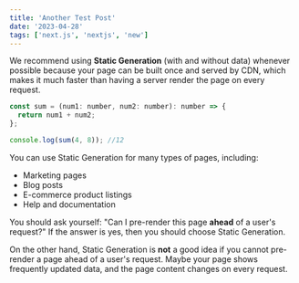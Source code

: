 ```yaml
---
title: 'Another Test Post'
date: '2023-04-28'
tags: ['next.js', 'nextjs', 'new']
---
```


<CustomImage
  src='https://raw.githubusercontent.com/JerryDoran/remote-mdx-blog/main/images/random-numbers.jpeg'
  alt='generate random numbers with javascript'
/>

We recommend using **Static Generation** (with and without data) whenever possible because your page can be built once and served by CDN, which makes it much faster than having a server render the page on every request.

```js
const sum = (num1: number, num2: number): number => {
  return num1 + num2;
};

console.log(sum(4, 8)); //12
```

You can use Static Generation for many types of pages, including:

- Marketing pages
- Blog posts
- E-commerce product listings
- Help and documentation

You should ask yourself: "Can I pre-render this page **ahead** of a user's request?" If the answer is yes, then you should choose Static Generation.

On the other hand, Static Generation is **not** a good idea if you cannot pre-render a page ahead of a user's request. Maybe your page shows frequently updated data, and the page content changes on every request.

